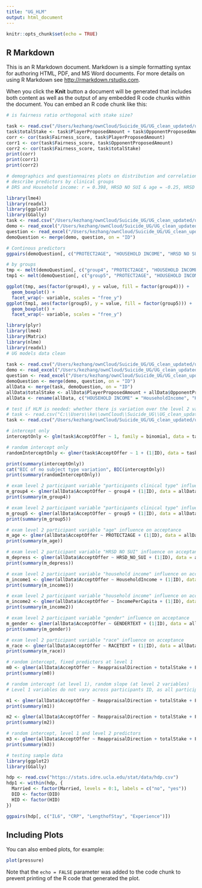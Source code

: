 ```yaml
---
title: "UG_HLM"
output: html_document
---
```


```r
knitr::opts_chunk$set(echo = TRUE)
```

## R Markdown

This is an R Markdown document. Markdown is a simple formatting syntax for authoring HTML, PDF, and MS Word documents. For more details on using R Markdown see <http://rmarkdown.rstudio.com>.

When you click the **Knit** button a document will be generated that includes both content as well as the output of any embedded R code chunks within the document. You can embed an R code chunk like this:

```r
# is fairness ratio orthogonal with stake size?

task <- read.csv("/Users/kezhang/ownCloud/Suicide_UG/UG_clean_updated/ug_all_task_data.csv")
task$totalStake <- task$PlayerProposedAmount + task$OpponentProposedAmount
corr <- cor(task$Fairness_score, task$PlayerProposedAmount)
corr1 <- cor(task$Fairness_score, task$OpponentProposedAmount)
corr2 <- cor(task$Fairness_score, task$totalStake)
print(corr)
print(corr1)
print(corr2)
```

```r
# demographics and questionnaires plots on distribution and correlations between predictors
# describe predictors by clinical groups
# DRS and Household income: r = 0.398, HRSD NO SUI & age = -0.25, HRSD NO SUI & Household income = r = -0.27

library(lme4)
library(readxl)
library(ggplot2)
library(GGally)
task <- read.csv("/Users/kezhang/ownCloud/Suicide_UG/UG_clean_updated/ug_all_task_data.csv")
demo <- read_excel("/Users/kezhang/ownCloud/Suicide_UG/UG_clean_updated/ug_demog.xlsx")
question <- read_excel("/Users/kezhang/ownCloud/Suicide_UG/UG_clean_updated/ug_questionnaire.xlsx")
demoQuestion <- merge(demo, question, on = "ID")

# Continous predictors
ggpairs(demoQuestion[, c("PROTECT2AGE", "HOUSEHOLD INCOME", "HRSD NO SUI", "DRS")])

# by groups
tmp <- melt(demoQuestion[, c("group4", "PROTECT2AGE", "HOUSEHOLD INCOME", "HRSD NO SUI", "DRS")], id.vars = "group4")
tmp1 <- melt(demoQuestion[, c("group5", "PROTECT2AGE", "HOUSEHOLD INCOME", "HRSD NO SUI", "DRS")], id.vars = "group5")

ggplot(tmp, aes(factor(group4), y = value, fill = factor(group4))) +
  geom_boxplot() +
  facet_wrap(~ variable, scales = "free_y")
ggplot(tmp1, aes(factor(group5), y = value, fill = factor(group5))) +
  geom_boxplot() +
  facet_wrap(~ variable, scales = "free_y")

```

```r
library(plyr)
library(lme4)
library(Matrix)
library(nlme)
library(readxl)
# UG models data clean
 
task <- read.csv("/Users/kezhang/ownCloud/Suicide_UG/UG_clean_updated/ug_all_task_data.csv")
demo <- read_excel("/Users/kezhang/ownCloud/Suicide_UG/UG_clean_updated/ug_demog.xlsx")
question <- read_excel("/Users/kezhang/ownCloud/Suicide_UG/UG_clean_updated/ug_questionnaire.xlsx")
demoQuestion <- merge(demo, question, on = "ID")
allData <- merge(task, demoQuestion, on = "ID")
allData$totalStake <- allData$PlayerProposedAmount + allData$OpponentProposedAmount
allData <- rename(allData, c("HOUSEHOLD INCOME" = "HouseholdIncome", "HRSD NO SUI" = "HRSD_NO_SUI", "PER CAPITA INCOME" = "IncomePerCapita"))
```

```r
# test if HLM is needed: whether there is variation over the level 2 variable: participant ID
# task <- read.csv("C:\\Users\\ke\\ownCloud\\Suicide_UG\\UG_clean_updated\\ug_all_task_data.csv")
task <- read.csv("/Users/kezhang/ownCloud/Suicide_UG/UG_clean_updated/ug_all_task_data.csv")

# intercept only
interceptOnly <- glm(task$AcceptOffer ~ 1, family = binomial, data = task)

# random intercept only
randomInterceptOnly <- glmer(task$AcceptOffer ~ 1 + (1|ID), data = task, family = binomial)

print(summary(interceptOnly))
cat("BIC of no subject type variation", BIC(interceptOnly))
print(summary(randomInterceptOnly))

```

```r
# exam level 2 participant variable "participants clinical type" influence on acceptance
m_group4 <- glmer(allData$AcceptOffer ~ group4 + (1|ID), data = allData, family = binomial)
print(summary(m_group4))

```

```r
# exam level 2 participant variable "participants clinical type" influence on acceptance
m_group5 <- glmer(allData$AcceptOffer ~ group5 + (1|ID), data = allData, family = binomial)
print(summary(m_group5))
```

```r
# exam level 2 participant variable "age" influence on acceptance
m_age <- glmer(allData$AcceptOffer ~ PROTECT2AGE + (1|ID), data = allData, family = binomial)
print(summary(m_age))
```

```r
# exam level 2 participant variable "HRSD NO SUI" influence on acceptance
m_depress <- glmer(allData$AcceptOffer ~ HRSD_NO_SUI + (1|ID), data = allData, family = binomial)
print(summary(m_depress))
```

```r
# exam level 2 participant variable "household income" influence on acceptance
m_income1 <- glmer(allData$AcceptOffer ~ HouseholdIncome + (1|ID), data = allData, family = binomial)
print(summary(m_income1))
```

```r
# exam level 2 participant variable "household income" influence on acceptance
m_income2 <- glmer(allData$AcceptOffer ~ IncomePerCapita + (1|ID), data = allData, family = binomial)
print(summary(m_income2))
```

```r
# exam level 2 participant variable "gender" influence on acceptance
m_gender <- glmer(allData$AcceptOffer ~ GENDERTEXT + (1|ID), data = allData, family = binomial)
print(summary(m_gender))
```

```r
# exam level 2 participant variable "race" influence on acceptance
m_race <- glmer(allData$AcceptOffer ~ RACETEXT + (1|ID), data = allData, family = binomial)
print(summary(m_race))
```

```r
# random intercept, fixed predictors at level 1
m0 <- glmer(allData$AcceptOffer ~ ReappraisalDirection + totalStake + Fairness_score + (1|ID), data = allData, family = binomial)
print(summary(m0))
```

```r
# random intercept (at level 1), random slope (at level 2 variables)
# Level 1 variables do not vary across participants ID, as all participant had the same task, and the types of task do not vary across PID. Hence a random slope models (the following models) are not necessary.

m1 <- glmer(allData$AcceptOffer ~ ReappraisalDirection + totalStake + Fairness_score + (ReappraisalDirection|ID), data = allData, family = binomial)
print(summary(m1))

m2 <- glmer(allData$AcceptOffer ~ ReappraisalDirection + totalStake + Fairness_score + (totalStake|ID), data = allData, family = binomial)
print(summary(m2))
```

```r
# random intercept, level 1 and level 2 predictors 
m3 <- glmer(allData$AcceptOffer ~ ReappraisalDirection + totalStake + Fairness_score + Gender + income + PROTECT2AGE + group4 + (1 + ReappraisalDirection|ID), data = allData, family = binomial)
print(summary(m3))

```



```r
# testing sample data
library(ggplot2)
library(GGally)

hdp <- read.csv("https://stats.idre.ucla.edu/stat/data/hdp.csv")
hdp1 <- within(hdp, {
  Married <- factor(Married, levels = 0:1, labels = c("no", "yes"))
  DID <- factor(DID)
  HID <- factor(HID)
})

ggpairs(hdp[, c("IL6", "CRP", "LengthofStay", "Experience")])

```

## Including Plots

You can also embed plots, for example:

```r
plot(pressure)
```

Note that the `echo = FALSE` parameter was added to the code chunk to prevent printing of the R code that generated the plot.
